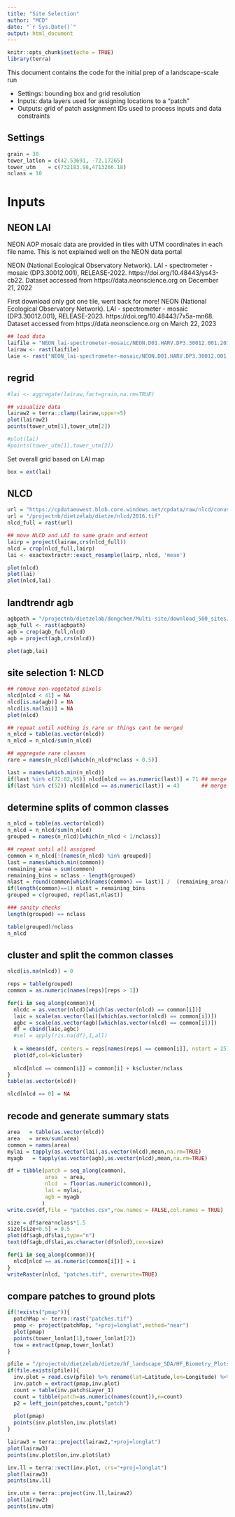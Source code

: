```yaml
---
title: "Site Selection"
author: "MCD"
date: "`r Sys.Date()`"
output: html_document
---
```


```r
knitr::opts_chunk$set(echo = TRUE)
library(terra)
```

This document contains the code for the initial prep of a landscape-scale run

* Settings: bounding box and grid resolution
* Inputs: data layers used for assigning locations to a "patch"
* Outputs: grid of patch assignment IDs used to process inputs and data constraints

## Settings
```r
grain = 30
tower_latlon = c(42.53691, -72.17265)
tower_utm    = c(732183.98,4713266.18)
nclass = 10
```

# Inputs


## NEON LAI
NEON AOP mosaic data are provided in tiles with UTM coordinates in each file name. This is not explained well on the NEON data portal

NEON (National Ecological Observatory Network). LAI - spectrometer - mosaic (DP3.30012.001), RELEASE-2022. https://doi.org/10.48443/ys43-cb22. Dataset accessed from https://data.neonscience.org on December 21, 2022

First download only got one tile, went back for more!
NEON (National Ecological Observatory Network). LAI - spectrometer - mosaic (DP3.30012.001), RELEASE-2023. https://doi.org/10.48443/7x5a-mn68. Dataset accessed from https://data.neonscience.org on March 22, 2023

```r
## load data
laifile = "NEON_lai-spectrometer-mosaic/NEON.D01.HARV.DP3.30012.001.2019-08.basic.20221221T142516Z.RELEASE-2022/NEON_D01_HARV_DP3_732000_4713000_LAI.tif"
lairaw <- rast(laifile)
laie <- rast("NEON_lai-spectrometer-mosaic/NEON.D01.HARV.DP3.30012.001.2019-08.basic.20221221T142516Z.RELEASE-2022/NEON_D01_HARV_DP3_732000_4713000_LAI_Error.tif")
```

## regrid
```r
#lai <- aggregate(lairaw,fact=grain,na.rm=TRUE)
```



```r
## visualize data
lairaw2 = terra::clamp(lairaw,upper=5)
plot(lairaw2)
points(tower_utm[1],tower_utm[2])

#plot(lai)
#points(tower_utm[1],tower_utm[2])
```
Set overall grid  based on LAI map
```r
box = ext(lai)
```

## NLCD
```r
url = "https://cpdataeuwest.blob.core.windows.net/cpdata/raw/nlcd/conus/30m/2016.tif"  ## check with Carl about why this didn't work
url = "/projectnb/dietzelab/dietze/nlcd/2016.tif"
nlcd_full = rast(url)
```

```r
## move NLCD and LAI to same grain and extent
lairp = project(lairaw,crs(nlcd_full))
nlcd = crop(nlcd_full,lairp)
lai <- exactextractr::exact_resample(lairp, nlcd, 'mean')

plot(nlcd)
plot(lai)
plot(nlcd,lai)

```

## landtrendr agb
```r
agbpath = "/projectnb/dietzelab/dongchen/Multi-site/download_500_sites/AGB/biomassfiaald_2017_median.tif"
agb_full <- rast(agbpath)
agb = crop(agb_full,nlcd)
agb = project(agb,crs(nlcd))

plot(agb,lai)

```

## site selection 1: NLCD
```r
## remove non-vegetated pixels
nlcd[nlcd < 41] = NA
nlcd[is.na(agb)] = NA
nlcd[is.na(lai)] = NA
plot(nlcd)

## repeat until nothing is rare or things cant be merged
n_nlcd = table(as.vector(nlcd))
n_nlcd = n_nlcd/sum(n_nlcd)

## aggregate rare classes
rare = names(n_nlcd)[which(n_nlcd*nclass < 0.5)]

last = names(which.min(n_nlcd))
if(last %in% c(72:82,95)) nlcd[nlcd == as.numeric(last)] = 71 ## merge herbaceous
if(last %in% c(52)) nlcd[nlcd == as.numeric(last)] = 43       ## merge scrub

```

## determine splits of common classes
```r
n_nlcd = table(as.vector(nlcd))
n_nlcd = n_nlcd/sum(n_nlcd)
grouped = names(n_nlcd)[which(n_nlcd < 1/nclass)]

## repeat until all assigned
common = n_nlcd[!(names(n_nlcd) %in% grouped)]
last = names(which.min(common))
remaining_area = sum(common)
remaining_bins = nclass - length(grouped)
nlast = round(common[which(names(common) == last)] /  (remaining_area/remaining_bins))
if(length(common)==1) nlast = remaining_bins
grouped = c(grouped, rep(last,nlast))

### sanity checks
length(grouped) == nclass

table(grouped)/nclass
n_nlcd

```
## cluster and split the common classes
```r
nlcd[is.na(nlcd)] = 0

reps = table(grouped)
common = as.numeric(names(reps)[reps > 1])

for(i in seq_along(common)){
  nlcdc = as.vector(nlcd)[which(as.vector(nlcd) == common[i])]
  laic = scale(as.vector(lai)[which(as.vector(nlcd) == common[i])])
  agbc = scale(as.vector(agb)[which(as.vector(nlcd) == common[i])])
  df = cbind(laic,agbc)
  #sel = apply(!is.na(df),1,all)
  
  k = kmeans(df, centers = reps[names(reps) == common[i]], nstart = 25)
  plot(df,col=k$cluster)
  
  nlcd[nlcd == common[i]] = common[i] + k$cluster/nclass
}
table(as.vector(nlcd))

nlcd[nlcd == 0] = NA
```

## recode and generate summary stats
```r
area   = table(as.vector(nlcd))
area   = area/sum(area)
common = names(area)
mylai = tapply(as.vector(lai),as.vector(nlcd),mean,na.rm=TRUE)
myagb   = tapply(as.vector(agb),as.vector(nlcd),mean,na.rm=TRUE)

df = tibble(patch = seq_along(common),
            area  = area,
            nlcd  = floor(as.numeric(common)),
            lai = mylai,
            agb = myagb
           )
write.csv(df,file = "patches.csv",row.names = FALSE,col.names = TRUE)

size = df$area*nclass*1.5
size[size<0.5] = 0.5
plot(df$agb,df$lai,type="n")
text(df$agb,df$lai,as.character(df$nlcd),cex=size)

```


```r
for(i in seq_along(common)){
  nlcd[nlcd == as.numeric(common[i])] = i
}
writeRaster(nlcd, "patches.tif", overwrite=TRUE)
```


## compare patches to ground plots
```r
if(!exists("pmap")){
  patchMap <- terra::rast("patches.tif")
  pmap <- project(patchMap, "+proj=longlat",method="near")
  plot(pmap)
  points(tower_lonlat[1],tower_lonlat[2])
  tow = extract(pmap,tower_lonlat)
}

pfile = "/projectnb/dietzelab/dietze/hf_landscape_SDA/HF_Biometry_Plots_Lat_Long.csv"
if(file.exists(pfile)){
  inv.plot = read.csv(pfile) %>% rename(lat=Latitude,lon=Longitude) %>% select(lon,lat)
  inv.patch = extract(pmap,inv.plot)  
  count = table(inv.patch$Layer_1)
  count = tibble(patch=as.numeric(names(count)),n=count)
  p2 = left_join(patches,count,"patch")
  
  plot(pmap)
  points(inv.plot$lon,inv.plot$lat)
}

lairaw3 = terra::project(lairaw2,"+proj=longlat")
plot(lairaw3)
points(inv.plot$lon,inv.plot$lat)

inv.ll = terra::vect(inv.plot, crs="+proj=longlat")
plot(lairaw3)
points(inv.ll)

inv.utm = terra::project(inv.ll,lairaw2)
plot(lairaw2)
points(inv.utm)
```


